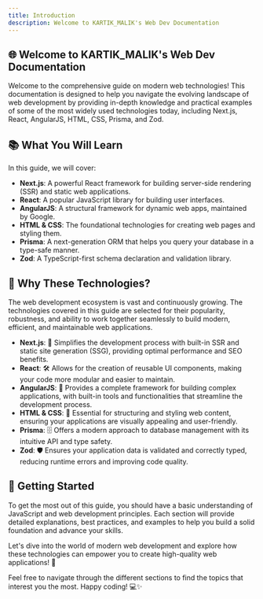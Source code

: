 ```yaml
---
title: Introduction
description: Welcome to KARTIK_MALIK's Web Dev Documentation
---
```


## 🌐 Welcome to KARTIK_MALIK's Web Dev Documentation

Welcome to the comprehensive guide on modern web technologies! This documentation is designed to help you navigate the evolving landscape of web development by providing in-depth knowledge and practical examples of some of the most widely used technologies today, including Next.js, React, AngularJS, HTML, CSS, Prisma, and Zod.

## 📚 What You Will Learn

In this guide, we will cover:

- **Next.js**: A powerful React framework for building server-side rendering (SSR) and static web applications.
- **React**: A popular JavaScript library for building user interfaces.
- **AngularJS**: A structural framework for dynamic web apps, maintained by Google.
- **HTML & CSS**: The foundational technologies for creating web pages and styling them.
- **Prisma**: A next-generation ORM that helps you query your database in a type-safe manner.
- **Zod**: A TypeScript-first schema declaration and validation library.

## 🤔 Why These Technologies?

The web development ecosystem is vast and continuously growing. The technologies covered in this guide are selected for their popularity, robustness, and ability to work together seamlessly to build modern, efficient, and maintainable web applications.

- **Next.js**: 🚀 Simplifies the development process with built-in SSR and static site generation (SSG), providing optimal performance and SEO benefits.
- **React**: 🛠️ Allows for the creation of reusable UI components, making your code more modular and easier to maintain.
- **AngularJS**: 📐 Provides a complete framework for building complex applications, with built-in tools and functionalities that streamline the development process.
- **HTML & CSS**: 🎨 Essential for structuring and styling web content, ensuring your applications are visually appealing and user-friendly.
- **Prisma**: 🗄️ Offers a modern approach to database management with its intuitive API and type safety.
- **Zod**: 🛡️ Ensures your application data is validated and correctly typed, reducing runtime errors and improving code quality.

## 🚀 Getting Started

To get the most out of this guide, you should have a basic understanding of JavaScript and web development principles. Each section will provide detailed explanations, best practices, and examples to help you build a solid foundation and advance your skills.

Let's dive into the world of modern web development and explore how these technologies can empower you to create high-quality web applications! 🌟

Feel free to navigate through the different sections to find the topics that interest you the most. Happy coding! 💻✨
